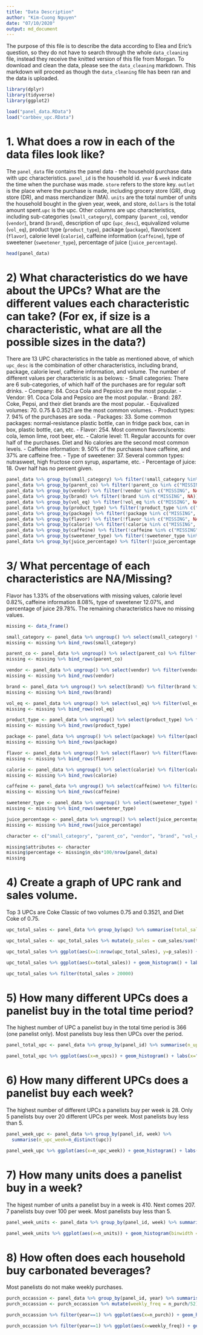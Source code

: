 ---
title: "Data Description"
author: "Kim-Cuong Nguyen"
date: "07/10/2020"
output: md_document
---

The purpose of this file is to describe the data according to Elea and Eric's question, so they do not have to search through the whole `data_cleaning` file, instead they receive the knitted version of this file from Morgan. To download and clean the data, please see the `data_cleaning` markdown. This markdown will proceed as though the `data_cleaning` file has been ran and the data is uploaded. 
```{r}
library(dplyr)
library(tidyverse)
library(ggplot2)

load("panel_data.RData")
load("carbbev_upc.RData")
```

# 1. What does a row in each of the data files look like?
The `panel_data` file contains the panel data - the household purchase data with upc characteristics. `panel_id` is the household id. `year` & `week` indicate the time when the purchase was made. `store` refers to the store key. `outlet` is the place where the purchase is made, including grocery store (GR), drug store (DR), and mass merchandizer (MA). `units` are the total number of units the household bought in the given year, week, and store, `dollars` is the total amount spent.`upc` is the upc. 
Other columns are upc characteristics, including sub-categories (`small_category`), company (`parent_co`), vendor (`vendor`),  brand (`brand`), description of upc (`upc_desc`), equivalized volume (`vol_eq`), product type (`product_type`), package (`package`), flavor/scent (`flavor`), calorie level (`calorie`), caffeine information (`caffeine`), type of sweetener (`sweetener_type`), percentage of juice (`juice_percentage`).

```{r}
head(panel_data)
```

# 2) What characteristics do we have about the UPCs? What are the different values each characteristic can take? (For ex, if size is a characteristic, what are all the possible sizes in the data?) 
There are 13 UPC characteristics in the table as mentioned above, of which `upc_desc` is the combination of other characteristics, including brand, package, calorie level, caffeine information, and volume. The number of different values per characteristic is as belows: 
- Small categories: There are 6 sub-categories, of which half of the purchases are for regular soft drinks.
- Company: 84. Coca Cola and Pepsico are the most popular.
- Vendor: 91. Coca Cola and Pepsico are the most popular.
- Brand: 287. Coke, Pepsi, and their diet brands are the most popular.
- Equivalized volumes: 70. 0.75 & 0.3521 are the most common volumes.
- Product types: 7. 94% of the purchases are soda.
- Packages: 33. Some common packages: normal-resistance plastic bottle, can in fridge pack box, can in box, plastic bottle, can, etc.
- Flavor: 254. Most common flavors/scents: cola, lemon lime, root beer, etc.
- Calorie level: 11. Regular accounts for over half of the purchases. Diet and No calories are the second most common levels.
- Caffeine information: 9. 50% of the purchases have caffeine, and 37% are caffeine free.
- Type of sweetener: 37. Several common types: nutrasweet, high fructose corn syrup, aspartame, etc.
- Percentage of juice: 18. Over half has no percent given. 

``` {r}
panel_data %>% group_by(small_category) %>% filter(!small_category %in% c("MISSING", NA)) %>% summarise(count = n()) %>% arrange(desc(count))
panel_data %>% group_by(parent_co) %>% filter(!parent_co %in% c("MISSING", NA)) %>% summarise(count = n()) %>% arrange(desc(count))
panel_data %>% group_by(vendor) %>% filter(!vendor %in% c("MISSING", NA)) %>% summarise(count = n()) %>% arrange(desc(count))
panel_data %>% group_by(brand) %>% filter(!brand %in% c("MISSING", NA)) %>% summarise(count = n()) %>% arrange(desc(count))
panel_data %>% group_by(vol_eq) %>% filter(!vol_eq %in% c("MISSING", NA)) %>% summarise(count = n()) %>% arrange(desc(count))
panel_data %>% group_by(product_type) %>% filter(!product_type %in% c("MISSING", NA)) %>% summarise(count = n()) %>% arrange(desc(count))
panel_data %>% group_by(package) %>% filter(!package %in% c("MISSING", NA)) %>% summarise(count = n()) %>% arrange(desc(count))
panel_data %>% group_by(flavor) %>% filter(!flavor %in% c("MISSING", NA)) %>% summarise(count = n()) %>% arrange(desc(count))
panel_data %>% group_by(calorie) %>% filter(!calorie %in% c("MISSING", NA)) %>% summarise(count = n()) %>% arrange(desc(count))
panel_data %>% group_by(caffeine) %>% filter(!caffeine %in% c("MISSING", NA)) %>% summarise(count = n()) %>% arrange(desc(count))
panel_data %>% group_by(sweetener_type) %>% filter(!sweetener_type %in% c("MISSING", NA)) %>% summarise(count = n()) %>% arrange(desc(count))
panel_data %>% group_by(juice_percentage) %>% filter(!juice_percentage %in% c("MISSING", NA)) %>% summarise(count = n()) %>% arrange(desc(count))

```

# 3/ What percentage of each characteristics are NA/Missing? 
Flavor has 1.33% of the observations with missing values, calorie level 0.82%, caffeine information 8.08%, type of sweetener 12.07%, and percentage of juice 29.78%. The remaining characteristics have no missing values.

```{r}
missing <- data_frame() 

small_category <- panel_data %>% ungroup() %>% select(small_category) %>% filter(small_category %in% c("MISSING", NA)) %>% summarise(n_obs=n())
missing <- missing %>% bind_rows(small_category)

parent_co <- panel_data %>% ungroup() %>% select(parent_co) %>% filter(parent_co %in% c("MISSING", NA)) %>% summarise(n_obs=n())
missing <- missing %>% bind_rows(parent_co)

vendor <- panel_data %>% ungroup() %>% select(vendor) %>% filter(vendor %in% c("MISSING", NA)) %>% summarise(n_obs=n())
missing <- missing %>% bind_rows(vendor)

brand <- panel_data %>% ungroup() %>% select(brand) %>% filter(brand %in% c("MISSING", NA)) %>% summarise(n_obs=n())
missing <- missing %>% bind_rows(brand)

vol_eq <- panel_data %>% ungroup() %>% select(vol_eq) %>% filter(vol_eq %in% c("MISSING", NA)) %>% summarise(n_obs=n())
missing <- missing %>% bind_rows(vol_eq)

product_type <- panel_data %>% ungroup() %>% select(product_type) %>% filter(product_type %in% c("MISSING", NA)) %>% summarise(n_obs=n())
missing <- missing %>% bind_rows(product_type)

package <- panel_data %>% ungroup() %>% select(package) %>% filter(package %in% c("MISSING", NA)) %>% summarise(n_obs=n())
missing <- missing %>% bind_rows(package)

flavor <- panel_data %>% ungroup() %>% select(flavor) %>% filter(flavor %in% c("MISSING", NA)) %>% summarise(n_obs=n())
missing <- missing %>% bind_rows(flavor)

calorie <- panel_data %>% ungroup() %>% select(calorie) %>% filter(calorie %in% c("MISSING", NA)) %>% summarise(n_obs=n())
missing <- missing %>% bind_rows(calorie)

caffeine <- panel_data %>% ungroup() %>% select(caffeine) %>% filter(caffeine %in% c("MISSING", NA)) %>% summarise(n_obs=n())
missing <- missing %>% bind_rows(caffeine)

sweetener_type <- panel_data %>% ungroup() %>% select(sweetener_type) %>% filter(sweetener_type %in% c("MISSING", NA)) %>% summarise(n_obs=n())
missing <- missing %>% bind_rows(sweetener_type)

juice_percentage <- panel_data %>% ungroup() %>% select(juice_percentage) %>% filter(juice_percentage %in% c("MISSING", NA)) %>% summarise(n_obs=n())
missing <- missing %>% bind_rows(juice_percentage)

character <- c("small_category", "parent_co", "vendor", "brand", "vol_eq", "product_type", "package", "flavor", "calorie", "caffeine", "sweetener_type", "juice_percentage")

missing$attributes <- character
missing$percentage <- missing$n_obs*100/nrow(panel_data)
missing 

```

# 4) Create a graph of UPC rank and sales volume.
Top 3 UPCs are Coke Classic of two volumes 0.75 and 0.3521, and Diet Coke of 0.75.

```{r}
upc_total_sales <- panel_data %>% group_by(upc) %>% summarise(total_sales = sum(units)) %>% arrange(desc(total_sales)) %>% mutate(cum_sales = cumsum(total_sales))

upc_total_sales <- upc_total_sales %>% mutate(p_sales = cum_sales/sum(total_sales))

upc_total_sales %>% ggplot(aes(x=1:nrow(upc_total_sales), y=p_sales)) + geom_line() + labs(title="Cumulative Total Sales for each UPC", x="UPC rank", y="cumulative sales")

upc_total_sales %>% ggplot(aes(x=total_sales)) + geom_histogram() + labs(title="Total UPC sales for each UPC over complete time period") 

upc_total_sales %>% filter(total_sales > 20000)
```

# 5) How many different UPCs does a panelist buy in the total time period?
The highest number of UPC a panelist buy in the total time period is 366 (one panelist only).
Most panelists buy less then UPCs over the period.

```{r}
panel_total_upc <- panel_data %>% group_by(panel_id) %>% summarise(n_upcs=n_distinct(upc))

panel_total_upc %>% ggplot(aes(x=n_upcs)) + geom_histogram() + labs(x="number of upcs", title="Number of different UPCs bought by consumers in total time period") 
```

# 6) How many different UPCs does a panelist buy each week? 
The highest number of different UPCs a panelists buy per week is 28. Only 5 panelists buy over 20 different UPCs per week.
Most panelists buy less than 5.

```{r}
panel_week_upc <- panel_data %>% group_by(panel_id, week) %>%
  summarise(n_upc_week=n_distinct(upc))

panel_week_upc %>% ggplot(aes(x=n_upc_week)) + geom_histogram() + labs(x="number of upcs purchased", title="Number of different UPCs customers buy in a week", y="count of purchase-weeks")
```

# 7) How many units does a panelist buy in a week? 
The higest number of units a panelist buy in a week is 410. Next comes 207. 7 panelists buy over 100 per week. Most panelists buy less than 5.

```{r}
panel_week_units <- panel_data %>% group_by(panel_id, week) %>% summarise(n_units=sum(units))

panel_week_units %>% ggplot(aes(x=n_units)) + geom_histogram(binwidth = 1) + xlim(0, 25) + labs(title="Number of units panelists buy in a week", x="number of units per week")
```

# 8) How often does each household buy carbonated beverages? 
Most panelists do not make weekly purchases. 

```{r}
purch_occassion <- panel_data %>% group_by(panel_id, year) %>% summarise(n_purch=n())
purch_occassion <- purch_occassion %>% mutate(weekly_freq = n_purch/52)

purch_occassion %>% filter(year==1) %>% ggplot(aes(x=n_purch)) + geom_histogram(binwidth=1) + labs(x="number of purchases per year", title="Number of purchases per year for year 1")

purch_occassion %>% filter(year==1) %>% ggplot(aes(x=weekly_freq)) + geom_histogram() + labs(x="weekly freq of purchases", title="Weekly frequency of purchases for year 1")
```
